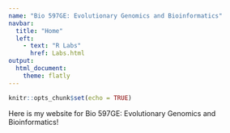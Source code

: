 ```yaml
---
name: "Bio 597GE: Evolutionary Genomics and Bioinformatics"
navbar:
  title: "Home"
  left:
    - text: "R Labs"
      href: Labs.html
output: 
  html_document:
    theme: flatly
---
```


```r
knitr::opts_chunk$set(echo = TRUE)
```

Here is my website for Bio 597GE: Evolutionary Genomics and Bioinformatics!

